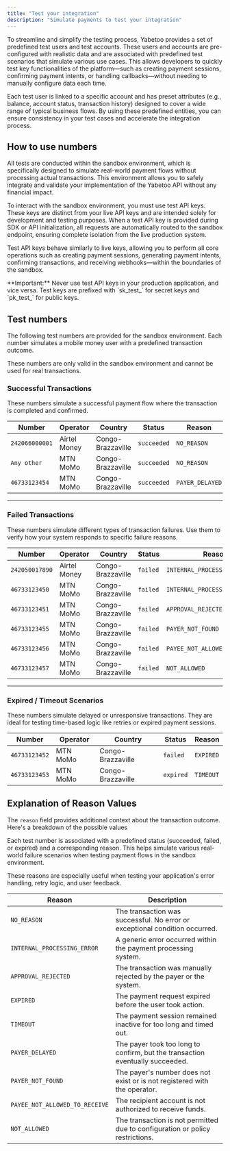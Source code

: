 ```yaml
---
title: "Test your integration"
description: "Simulate payments to test your integration"
---
```


To streamline and simplify the testing process, Yabetoo provides a set of predefined test users and test accounts. These users and accounts are pre-configured with realistic data and are associated with predefined test scenarios that simulate various use cases. This allows developers to quickly test key functionalities of the platform—such as creating payment sessions, confirming payment intents, or handling callbacks—without needing to manually configure data each time.

Each test user is linked to a specific account and has preset attributes (e.g., balance, account status, transaction history) designed to cover a wide range of typical business flows. By using these predefined entities, you can ensure consistency in your test cases and accelerate the integration process.

## How to use numbers

All tests are conducted within the sandbox environment, which is specifically designed to simulate real-world payment flows without processing actual transactions. This environment allows you to safely integrate and validate your implementation of the Yabetoo API without any financial impact.

To interact with the sandbox environment, you must use test API keys. These keys are distinct from your live API keys and are intended solely for development and testing purposes. When a test API key is provided during SDK or API initialization, all requests are automatically routed to the sandbox endpoint, ensuring complete isolation from the live production system.

Test API keys behave similarly to live keys, allowing you to perform all core operations such as creating payment sessions, generating payment intents, confirming transactions, and receiving webhooks—within the boundaries of the sandbox.

<Warning>
  **Important:** Never use test API keys in your production application, and
  vice versa. Test keys are prefixed with `sk_test_` for secret keys and
  `pk_test_` for public keys.
</Warning>

## Test numbers

The following test numbers are provided for the sandbox environment. Each number simulates a mobile money user with a predefined transaction outcome.

<Note>
  These numbers are only valid in the sandbox environment and cannot be used for
  real transactions.
</Note>

### Successful Transactions

These numbers simulate a successful payment flow where the transaction is completed and confirmed.

| Number         | Operator     | Country           | Status      | Reason          |
| -------------- | ------------ | ----------------- | ----------- | --------------- |
| `242066000001` | Airtel Money | Congo-Brazzaville | `succeeded` | `NO_REASON`     |
| `Any other`    | MTN MoMo     | Congo-Brazzaville | `succeeded` | `NO_REASON`     |
| `46733123454`  | MTN MoMo     | Congo-Brazzaville | `succeeded` | `PAYER_DELAYED` |

---

### Failed Transactions

These numbers simulate different types of transaction failures. Use them to verify how your system responds to specific failure reasons.

| Number         | Operator     | Country           | Status   | Reason                         |
| -------------- | ------------ | ----------------- | -------- | ------------------------------ |
| `242050017890` | Airtel Money | Congo-Brazzaville | `failed` | `INTERNAL_PROCESSING_ERROR`    |
| `46733123450`  | MTN MoMo     | Congo-Brazzaville | `failed` | `INTERNAL_PROCESSING_ERROR`    |
| `46733123451`  | MTN MoMo     | Congo-Brazzaville | `failed` | `APPROVAL_REJECTED`            |
| `46733123455`  | MTN MoMo     | Congo-Brazzaville | `failed` | `PAYER_NOT_FOUND`              |
| `46733123456`  | MTN MoMo     | Congo-Brazzaville | `failed` | `PAYEE_NOT_ALLOWED_TO_RECEIVE` |
| `46733123457`  | MTN MoMo     | Congo-Brazzaville | `failed` | `NOT_ALLOWED`                  |

---

### Expired / Timeout Scenarios

These numbers simulate delayed or unresponsive transactions. They are ideal for testing time-based logic like retries or expired payment sessions.

| Number        | Operator | Country           | Status    | Reason    |
| ------------- | -------- | ----------------- | --------- | --------- |
| `46733123452` | MTN MoMo | Congo-Brazzaville | `failed`  | `EXPIRED` |
| `46733123453` | MTN MoMo | Congo-Brazzaville | `expired` | `TIMEOUT` |

## Explanation of Reason Values

The `reason` field provides additional context about the transaction outcome. Here's a breakdown of the possible values

Each test number is associated with a predefined status (succeeded, failed, or expired) and a corresponding reason. This helps simulate various real-world failure scenarios when testing payment flows in the sandbox environment.

<Tip>
  These reasons are especially useful when testing your application's error
  handling, retry logic, and user feedback.
</Tip>

| Reason                         | Description                                                                   |
| ------------------------------ | ----------------------------------------------------------------------------- |
| `NO_REASON`                    | The transaction was successful. No error or exceptional condition occurred.   |
| `INTERNAL_PROCESSING_ERROR`    | A generic error occurred within the payment processing system.                |
| `APPROVAL_REJECTED`            | The transaction was manually rejected by the payer or the system.             |
| `EXPIRED`                      | The payment request expired before the user took action.                      |
| `TIMEOUT`                      | The payment session remained inactive for too long and timed out.             |
| `PAYER_DELAYED`                | The payer took too long to confirm, but the transaction eventually succeeded. |
| `PAYER_NOT_FOUND`              | The payer's number does not exist or is not registered with the operator.     |
| `PAYEE_NOT_ALLOWED_TO_RECEIVE` | The recipient account is not authorized to receive funds.                     |
| `NOT_ALLOWED`                  | The transaction is not permitted due to configuration or policy restrictions. |
